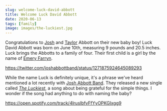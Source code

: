 ```yaml
---
slug: welcome-luck-david-abbott
title: Welcome Luck David Abbott
date: 2020-06-13
tags: [family]
image: images/the-luckiest.jpg
---
```


Congratulations to [Josh][josh] and [Taylor][taylor] Abbott on their new baby boy! Luck David Abbott was born on June 10th, measuring 9 pounds and 20.5 inches. Luck brings the Abbotts to a family of four. Their first child is a girl by the name of [Emery Farryn][emery].

https://twitter.com/joshabbottband/status/1271875924645089293

While the name Luck is definitely unique, it's a phrase we've heard mentioned a lot recently with [Josh Abbott Band][jab]. They released a new single called [_The Luckiest_][luckiest], a song about being grateful for the simple things. I wonder if the song had anything to do with naming the baby?

https://open.spotify.com/track/4lrusIbfvFfYyOPKGIxgg9

[josh]: https://instagram.com/joshidalou
[taylor]: https://instagram.com/mrs_taylorabbott
[emery]: https://instagram.com/emeryfarryn
[jab]: https://joshabbottband.com
[luckiest]: https://youtu.be/6CkG6iXmvN8
